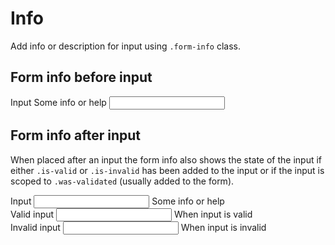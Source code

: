 
<Meta title="Components/Form/Elements/Info" />

# Info

Add info or description for input using <code>.form-info</code> class.

## Form info before input

<Canvas>
  <div class="form-group">
    <label for="formInput1">Input</label>
    <span class="form-info" id="formInfo1">Some info or help</span>
    <input id="formInput1" type="text" aria-describedby="formInfo1"/>
  </div>
</Canvas>

## Form info after input

When placed after an input the form info also shows the state of the input if either  `.is-valid` or `.is-invalid` has been added to the input or if the input is scoped to `.was-validated` (usually added to the form).

<Canvas>
  <form class="horizontal">
    <div class="form-group">
      <label for="formInput2">Input</label>
      <input id="formInput2" type="text" aria-describedby="formInfo2"/>
      <span class="form-info" id="formInfo2">Some info or help</span>
    </div>
    <div class="form-group was-validated">
      <label for="formInput2a">Valid input</label>
      <input id="formInput2a" type="text" class="is-valid" aria-describedby="formInfo2a"/>
      <span class="form-info" id="formInfo2a">When input is valid</span>
    </div>
    <div class="form-group was-validated">
      <label for="formInput2b">Invalid input</label>
      <input id="formInput2b" type="text" class="is-invalid" aria-describedby="formInfo2b"/>
      <span class="form-info" id="formInfo2b">When input is invalid</span>
    </div>
  </form>
</Canvas>
